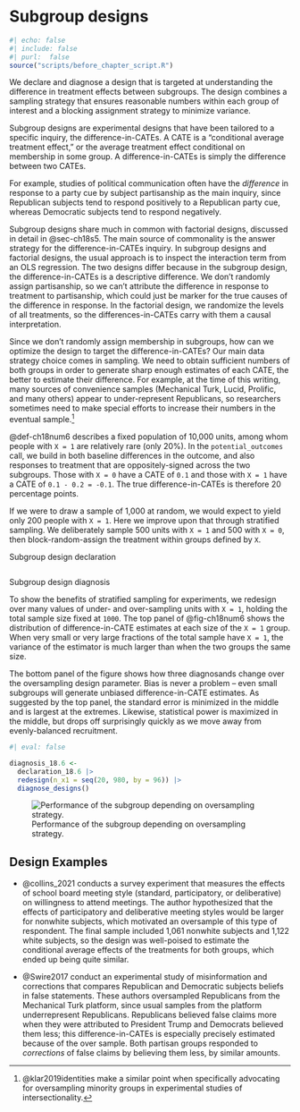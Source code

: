 # Subgroup designs {#sec-ch18s9}

```r
#| echo: false
#| include: false
#| purl:  false
source("scripts/before_chapter_script.R")
```

::: {.ddbox}
We declare and diagnose a design that is targeted at understanding the difference in treatment effects between subgroups. The design combines a sampling strategy that ensures reasonable numbers within each group of interest and a blocking assignment strategy to minimize variance.  
:::

Subgroup designs are experimental designs that have been tailored to a specific inquiry, the difference-in-CATEs. A CATE is a "conditional average treatment effect," or the average treatment effect conditional on membership in some group. A difference-in-CATEs is simply the difference between two CATEs. 

For example, studies of political communication often have the *difference* in response to a party cue by subject partisanship as the main inquiry, since Republican subjects tend to respond positively to a Republican party cue, whereas Democratic subjects tend to respond negatively. 

Subgroup designs share much in common with factorial designs, discussed in detail in @sec-ch18s5. The main source of commonality is the answer strategy for the difference-in-CATEs inquiry. In subgroup designs and factorial designs, the usual approach is to inspect the interaction term from an OLS regression. The two designs differ because in the subgroup design, the difference-in-CATEs is a descriptive difference. We don't randomly assign partisanship, so we can't attribute the difference in response to treatment to partisanship, which could just be marker for the true causes of the difference in response. In the factorial design, we randomize the levels of all treatments, so the differences-in-CATEs carry with them a causal interpretation.

Since we don't randomly assign membership in subgroups, how can we optimize the design to target the difference-in-CATEs? Our main data strategy choice comes in sampling. We need to obtain sufficient numbers of both groups in order to generate sharp enough estimates of each CATE, the better to estimate their difference. For example, at the time of this writing, many sources of convenience samples (Mechanical Turk, Lucid, Prolific, and many others) appear to under-represent Republicans, so researchers sometimes need to make special efforts to increase their numbers in the eventual sample.^[@klar2019identities make a similar point when specifically advocating for oversampling minority groups in experimental studies of intersectionality.]

@def-ch18num6 describes a fixed population of 10,000 units, among whom people with `X = 1` are relatively rare (only 20%). In the `potential_outcomes` call, we build in both baseline differences in the outcome, and also responses to treatment that are oppositely-signed across the two subgroups. Those with `X = 0` have a CATE of `0.1` and those with `X = 1` have a CATE of `0.1 - 0.2 = -0.1`. The true difference-in-CATEs is therefore 20 percentage points. 

If we were to draw a sample of 1,000 at random, we would expect to yield only 200 people with `X = 1`. Here we improve upon that through stratified sampling. We deliberately sample 500 units with `X = 1` and 500 with `X = 0`, then block-random-assign the treatment within groups defined by `X`.

::: {#def-ch18num6 .declaration} 

Subgroup design declaration

```r
```

:::


::: {#lem-ch18num6} 

Subgroup design diagnosis

To show the benefits of stratified sampling for experiments, we redesign over many values of under- and over-sampling units with `X = 1`, holding the total sample size fixed at `1000`. The top panel of @fig-ch18num6 shows the distribution of difference-in-CATE estimates at each size of the `X = 1` group. When very small or very large fractions of the total sample have `X = 1`, the variance of the estimator is much larger than when the two groups the same size. 

The bottom panel of the figure shows how three diagnosands change over the oversampling design parameter. Bias is never a problem -- even small subgroups will generate unbiased difference-in-CATE estimates. As suggested by the top panel, the standard error is minimized in the middle and is largest at the extremes. Likewise, statistical power is maximized in the middle, but drops off surprisingly quickly as we move away from evenly-balanced recruitment. 

```r
#| eval: false

diagnosis_18.6 <- 
  declaration_18.6 |> 
  redesign(n_x1 = seq(20, 980, by = 96)) |> 
  diagnose_designs()
```

![Performance of the subgroup depending on oversampling strategy.](/figures/figure-18-6){#fig-ch18num6}

:::

## Design Examples

- @collins_2021 conducts a survey experiment that measures the effects of school board meeting style (standard, participatory, or deliberative) on willingness to attend meetings. The author hypothesized that the effects of participatory and deliberative meeting styles would be larger for nonwhite subjects, which motivated an oversample of this type of respondent. The final sample included 1,061 nonwhite subjects and 1,122 white subjects, so the design was well-poised to estimate the conditional average effects of the treatments for both groups, which ended up being quite similar.

- @Swire2017 conduct an experimental study of misinformation and corrections that compares Republican and Democratic subjects beliefs in false statements. These authors oversampled Republicans from the Mechanical Turk platform, since usual samples from the platform underrepresent Republicans. Republicans believed false claims more when they were attributed to President Trump and Democrats believed them less; this difference-in-CATEs is especially precisely estimated because of the over sample. Both partisan groups responded to *corrections* of false claims by believing them less, by similar amounts.

